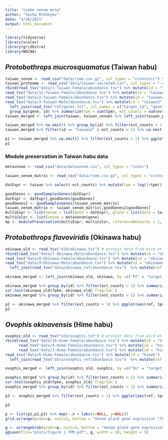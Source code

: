 ```yaml
---
title: "snake venom mrna"
author: "Sasha Mikheyev"
date: "4/28/2021"
output: html_document
---
```


```r
library(tidyverse)
library(scales)
library(gridExtra)
library(WGCNA)
```

## *Protobothrops mucrosquamatus* (Taiwan habu)

```r
taiwan_venom <- read_csv("data/rsem.csv.gz", col_types = "ccnncnccc") %>% filter(tissue == "venom gland") %>% group_by(gene) %>% summarize(ref = mean(tpm))
taiwan_proteome <- read_csv("data/taiwan-secreted.csv", col_types = "-cc", col_names = c("gene", "type"))
rbind(read_tsv("data/1-Taiwan-Female/abundance.tsv") %>% mutate(id = "taiwan1"),
read_tsv("data/11-Taiwan-Female/abundance.tsv") %>% mutate(id = "taiwan11"),
read_tsv("data/2-Taiwan-Female/abundance.tsv") %>% mutate(id = "taiwan2"),
read_tsv("data/3-Taiwan-Male/abundance.tsv") %>% mutate(id = "taiwan3")) %>%
  left_join(read_tsv("ref/genes.txt", col_names = c("target_id", "gene"), col_types = "cc")) %>% na.omit() %>%
  group_by(gene, id) %>% summarize(tpm = sum(tpm), est_counts = sum(est_counts)) -> taiwan
taiwan_merged <- left_join(taiwan, taiwan_venom) %>% left_join(taiwan_proteome) 

taiwan_merged %>% na.omit() %>% group_by(id) %>% filter(est_counts > 1) %>% summarize(cor = cor(tpm, ref), method = "s")
taiwan_merged %>% filter(id == "taiwan2" & est_counts > 1) %>% na.omit() # taiwan2 library doesn't work well

p1 <- taiwan_merged %>% na.omit() %>% filter(est_counts > 1) %>% ggplot(aes(ref, tpm, color = id)) + geom_line(aes(group = gene), color = "grey") + geom_point() + scale_y_log10(labels=trans_format('log10',math_format(10^.x))) +scale_x_log10(labels=trans_format('log10',math_format(10^.x))) + theme_bw() + xlab("Venom gland gene expression (TPM)") + ylab("Venom mRNA level (TPM)") + guides(color = F) + ggtitle("Protobothrops mucrosquamatus") + theme(plot.title = element_text(face = "italic"))
p1
```

### Module preservation in Taiwan habu data
```r
metavenom <- read_csv("data/metavenom.csv", col_types = "cnnnc")

taiwan_venom_matrix <- read_csv("data/rsem.csv.gz", col_types = "ccnncnccc") %>% filter(tissue == "venom gland") %>% mutate(tpm = log(1+tpm)) %>% select(library, gene, tpm) %>% pivot_wider(names_from = gene, values_from = tpm) %>% select(-library)

datExpr <- taiwan %>% select(-est_counts) %>% mutate(tpm = log(1+tpm)) %>% pivot_wider(names_from = gene, values_from = tpm) %>% select(-id)

goodGenes <- goodSamplesGenes(datExpr)
datExpr <- datExpr[,goodGenes$goodGenes]
goodGenes2 <- goodSamplesGenes(taiwan_venom_matrix)
taiwan_venom_matrix <- taiwan_venom_matrix[,goodGenes2$goodGenes]
multiExpr <- list(venom = list(data = datExpr), gland = list(data = taiwan_venom_matrix))
multiColor <- list(venom = metavenom$gene)
mp <- modulePreservation(multiExpr, multiColor, referenceNetworks = 1, nPermutations = 200, randomSeed = 1, quickCor = 0, verbose = 3)
```

## *Protobothrops flavoviridis* (Okinawa habu)

```r
okinawa_old <- read_tsv("old/okinawa.txt") # protein data from Aird et al.
rbind(read_tsv("data/7-Okinawa-Male/abundance.tsv") %>% mutate(id = "okinawa7"),
read_tsv("data/8-Okinawa-Female/abundance.tsv") %>% mutate(id = "okinawa8"),
read_tsv("data/9-Okinawa-Male/abundance.tsv") %>% mutate(id = "okinawa9") ) %>% 
  left_join(read_tsv("data/okinawa_ref/abundance.tsv")  %>% mutate(ref = tpm) %>% select(ref, target_id), by = c("target_id")) -> okinawa

okinawa_merged <- left_join(okinawa_old, okinawa, by =c("Pf" = "target_id"))

okinawa_merged %>% group_by(id) %>% filter(est_counts > 1) %>% summarize(cor = cor(tpm, ref), method = "s")
cor.test(okinawa_old$fpkm, okinawa_old$`frag/len`)
okinawa_merged %>% group_by(id) %>% filter(est_counts > 1) %>% summarize(cor = cor(tpm, `frag/len`), method = "s")

p2 <- okinawa_merged %>% filter(est_counts > 1) %>% ggplot(aes(ref, tpm, color = id)) + geom_line(aes(group = Pf), color = "grey")+ geom_point() + scale_y_log10(labels=trans_format('log10',math_format(10^.x))) +scale_x_log10(labels=trans_format('log10',math_format(10^.x))) + theme_bw() + xlab("Venom gland gene expression (TPM)") + ylab("Venom mRNA level (TPM)") + guides(color = F) + ggtitle("Protobothrops flavoviridis") + theme(plot.title = element_text(face = "italic"))
p2
```

## *Ovophis okinavensis* (Hime habu)

```r
ovophis_old <- read_tsv("old/ovophis.txt") # protein data from Aird et al.
rbind(read_tsv("data/10-Hime-Female/abundance.tsv") %>% mutate(id = "hime10"),
      read_tsv("data/4-Hime-Female/abundance.tsv") %>% mutate(id = "hime4"),
      read_tsv("data/5-Hime-Female/abundance.tsv") %>% mutate(id = "hime5"),
read_tsv("data/6-Hime-Female/abundance.tsv") %>% mutate(id = "hime6") ) %>% 
  left_join(read_tsv("data/ovophis_ref/abundance.tsv")  %>% mutate(ref = tpm) %>% select(ref, target_id), by = c("target_id")) -> ovophis

ovophis_merged <- left_join(ovophis_old, ovophis, by =c("Oo" = "target_id"))

ovophis_merged %>% group_by(id) %>% filter(est_counts > 1) %>% summarize(cor = cor(tpm, ref), method = "s")
cor.test(ovophis_old$fpkm, ovophis_old$`frag/len`)
ovophis_merged %>% group_by(id) %>% filter(est_counts > 1) %>% summarize(cor = cor(tpm, `frag/len`), method = "s")

p3 <- ovophis_merged %>% filter(est_counts > 1) %>% ggplot(aes(ref, tpm, color = id))  + geom_line(aes(group = Oo), color = "grey") + geom_point() + scale_y_log10(labels=trans_format('log10',math_format(10^.x))) +scale_x_log10(labels=trans_format('log10',math_format(10^.x))) + theme_bw() + xlab("Venom gland gene expression (TPM)") + ylab("Venom mRNA level (TPM)") + guides(color = F) + ggtitle("Ovophis okinavensis") + theme(plot.title = element_text(face = "italic")) 

p3
```

```r
p <- list(p1,p2,p3) %>% map(~.x + labs(x=NULL, y=NULL))
grid.arrange(grobs=p, ncol=3, bottom = "Venom gland gene expression (TPM)", left = "Venom mRNA level (TPM)")

g <- arrangeGrob(grobs=p, ncol=3, bottom = "Venom gland gene expression (TPM)", left = "Venom mRNA level (TPM)") 
ggsave(file="plots/Figure 1 TPM.pdf", g, width = 10, height = 5) 
```